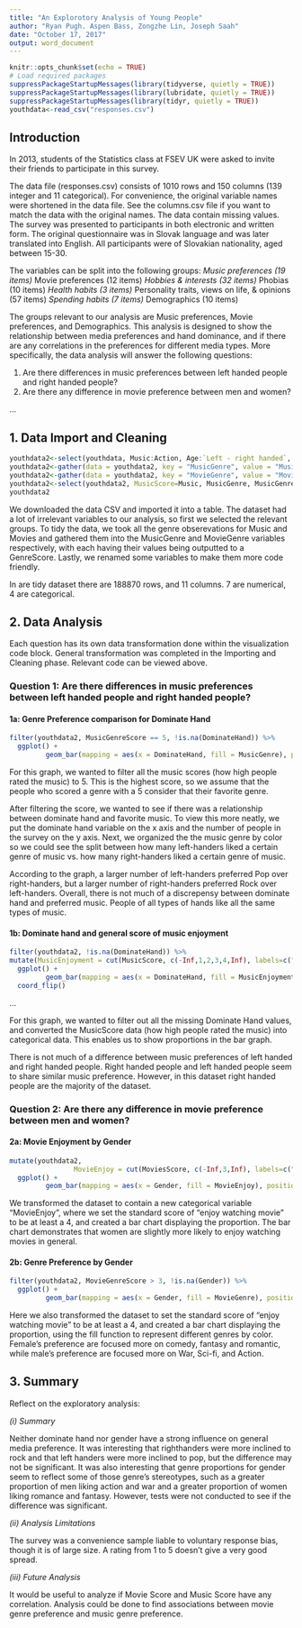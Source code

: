 ```yaml
---
title: "An Explorotory Analysis of Young People"
author: "Ryan Pugh. Aspen Bass, Zongzhe Lin, Joseph Saah"
date: "October 17, 2017"
output: word_document
---
```


```r
knitr::opts_chunk$set(echo = TRUE)
# Load required packages
suppressPackageStartupMessages(library(tidyverse, quietly = TRUE))
suppressPackageStartupMessages(library(lubridate, quietly = TRUE))
suppressPackageStartupMessages(library(tidyr, quietly = TRUE))
youthdata<-read_csv("responses.csv")

```

## Introduction

In 2013, students of the Statistics class at FSEV UK were asked to invite their friends to participate in this survey.

The data file (responses.csv) consists of 1010 rows and 150 columns (139 integer and 11 categorical).
For convenience, the original variable names were shortened in the data file. See the columns.csv file if you want to match the data with the original names.
The data contain missing values.
The survey was presented to participants in both electronic and written form.
The original questionnaire was in Slovak language and was later translated into English.
All participants were of Slovakian nationality, aged between 15-30.

The variables can be split into the following groups:
*Music preferences (19 items)
*Movie preferences (12 items)
*Hobbies & interests (32 items)
*Phobias (10 items)
*Health habits (3 items)
*Personality traits, views on life, & opinions (57 items)
*Spending habits (7 items)
*Demographics (10 items)

The groups relevant to our analysis are Music preferences, Movie preferences, and Demographics. This analysis is designed to show the relationship between media preferences and hand dominance, and if there are any correlations in the preferences for different media types. More specifically, the data analysis will answer the following questions:

1.  Are there differences in music preferences between left handed people and right handed people?
2.  Are there any difference in movie preference between men and women?

...


## 1. Data Import and Cleaning

```r
youthdata2<-select(youthdata, Music:Action, Age:`Left - right handed`, -`Only child`)
youthdata2<-gather(data = youthdata2, key = "MusicGenre", value = "MusicGenreScore", Dance:Opera)
youthdata2<-gather(data = youthdata2, key = "MovieGenre", value = "MovieGenreScore", Horror:Action)
youthdata2<-select(youthdata2, MusicScore=Music, MusicGenre, MusicGenreScore, MoviesScore=Movies, MovieGenre, MovieGenreScore, Age, Height, Weight, Gender, DominateHand=`Left - right handed`)
youthdata2
```

We downloaded the data CSV and imported it into a table. The dataset had a lot of irrelevant variables to our analysis, so first we selected the relevant groups. To tidy the data, we took all the genre obserevations for Music and Movies and gathered them into the MusicGenre and MovieGenre variables respectively, with each having their values being outputted to a GenreScore. Lastly, we renamed some variables to make them more code friendly.

In are tidy dataset there are 188870 rows, and 11 columns. 7 are numerical, 4 are categorical.


## 2. Data Analysis 

Each question has its own data transformation done within the visualization code block. General transformation was completed in the Importing and Cleaning phase. Relevant code can be viewed above.


### Question 1: Are there differences in music preferences between left handed people and right handed people?

#### 1a: Genre Preference comparison for Dominate Hand

```r
filter(youthdata2, MusicGenreScore == 5, !is.na(DominateHand)) %>% 
  ggplot() +
         geom_bar(mapping = aes(x = DominateHand, fill = MusicGenre), position = "fill")

```

For this graph, we wanted to filter all the music scores (how high people rated the music) to 5. This is the highest score, so we assume that the people who scored a genre with a 5 consider that their favorite genre.

After filtering the score, we wanted to see if there was a relationship between dominate hand and favorite music. To view this more neatly, we put the dominate hand variable on the x axis and the number of people in the survey on the y axis. Next, we organized the the music genre by color so we could see the split between how many left-handers liked a certain genre of music vs. how many right-handers liked a certain genre of music.

According to the graph, a larger number of left-handers preferred Pop over right-handers, but a larger number of right-handers preferred Rock over left-handers. Overall, there is not much of a discrepensy between dominate hand and preferred music. People of all types of hands like all the same types of music.


#### 1b: Dominate hand and general score of music enjoyment

```r
filter(youthdata2, !is.na(DominateHand)) %>%
mutate(MusicEnjoyment = cut(MusicScore, c(-Inf,1,2,3,4,Inf), labels=c("1","2","3","4","5"))) %>% 
  ggplot() +
         geom_bar(mapping = aes(x = DominateHand, fill = MusicEnjoyment), position="fill")+
  coord_flip()
```
...

For this graph, we wanted to filter out all the missing Dominate Hand values, and converted the MusicScore data (how high people rated the music) into categorical data. This enables us to show proportions in the bar graph.

There is not much of a difference between music preferences of left handed and right handed people. Right handed people and left handed people seem to share similar music preference. However, in this dataset right handed people are the majority of the dataset.



### Question 2: Are there any difference in movie preference between men and women?

#### 2a: Movie Enjoyment by Gender
```r

mutate(youthdata2, 
                MovieEnjoy = cut(MoviesScore, c(-Inf,3,Inf), labels=c("Don't Enjoy","Do Enjoy"))) %>% 
  ggplot() +
         geom_bar(mapping = aes(x = Gender, fill = MovieEnjoy), position="fill")
```

We transformed the dataset to contain a new categorical variable "MovieEnjoy", where we set the standard score of "enjoy watching movie" to be at least a 4, and created a bar chart displaying the proportion. The bar chart demonstrates that women are slightly more likely to enjoy watching movies in general. 

#### 2b: Genre Preference by Gender

```r
filter(youthdata2, MovieGenreScore > 3, !is.na(Gender)) %>% 
  ggplot() +
         geom_bar(mapping = aes(x = Gender, fill = MovieGenre), position = "fill")

```

Here we also transformed the dataset to set the standard score of "enjoy watching movie" to be at least a 4, and created a bar chart displaying the proportion, using the fill function to represent different genres by color. Female's preference are focused more on comedy, fantasy and romantic, while male's preference are focused more on War, Sci-fi, and Action.



## 3. Summary

Reflect on the exploratory analysis: 

*(i)	Summary*

Neither dominate hand nor gender have a strong influence on general media preference. 
It was interesting that righthanders were more inclined to rock and that left handers were more inclined to pop, but the difference may not be significant.
It was also interesting that genre proportions for gender seem to reflect some of those genre's stereotypes, such as a greater proportion of men liking action and war and a greater proportion of women liking romance and fantasy. However, tests were not conducted to see if the difference was significant.

*(ii) Analysis Limitations*

The survey was a convenience sample liable to voluntary response bias, though it is of large size.
A rating from 1 to 5 doesn't give a very good spread.

*(iii)	Future Analysis*

It would be useful to analyze if Movie Score and Music Score have any correlation.
Analysis could be done to find associations between movie genre preference and music genre preference.


